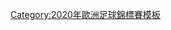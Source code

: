 {{Navbox
| name  = 2020年欧洲足球锦标赛比赛场地
| titlestyle = background:#008EAA; color:#FFFFFF;
| title = [[2020年欧洲足球锦标赛|<span style="color:white">2020年欧洲足球锦标赛</span>]]<span style="color:white">比赛场地</span>
| listclass = hlist
| list1=
* {{flagicon|size=15px|NED}} [[约翰·克鲁伊夫竞技场]]（[[阿姆斯特丹]]）
* {{flagicon|size=15px|AZE}} [[巴庫奧林匹克體育場]]（[[巴库]]）
* {{flagicon|size=15px|ESP}} [[塞維利亞奧林匹克體育場]]（[[塞維利亞]]）
* {{flagicon|size=15px|ROU}} [[國家體育場 (布加勒斯特)|國家體育場]]（[[布加勒斯特]]）
* {{flagicon|size=15px|HUN}} [[普斯卡什竞技场|普斯卡什体育场]]（[[布达佩斯]]）
* {{flagicon|size=15px|DEN}} [[公园球场 (哥本哈根)|公园球场]]（[[哥本哈根]]）
* {{flagicon|size=15px|SCO}} [[咸普頓公園球場]]（[[格拉斯哥]]）
* {{flagicon|size=15px|ENG}} [[温布利球场]]（[[伦敦]]）
* {{flagicon|size=15px|GER}} [[安联竞技场]]（[[慕尼黑]]）
* {{flagicon|size=15px|ITA}} [[羅馬奧林匹克體育場]]（[[罗马]]）
* {{flagicon|size=15px|RUS}} [[聖彼得堡體育場]]（[[圣彼得堡]]）
}}<noinclude>
[[Category:2020年歐洲足球錦標賽模板]]
</noinclude>